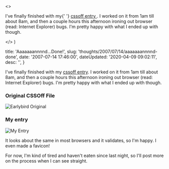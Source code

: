 

  <>
    <p>
      I've finally finished with my{' '}
      <a href="http&#58;//cssoff.com/2007/07/14/july-14-2007-earlybird/">
        cssoff entry
      </a>
      . I worked on it from 1am till about 8am, and then a couple hours this afternoon
      ironing out browser (read&#58; Internet Explorer) bugs. I'm pretty happy with
      what I ended up with though.
    </p>
  </>
)


  title: 'Aaaaaaannnnd...Done!',
  slug: 'thoughts/2007/07/14/aaaaaaannnnd-done',
  date: '2007-07-14 17:46:00',
  dateUpdated: '2020-04-09 09:02:11',
  desc: '',
}

I've finally finished with my [cssoff entry](http://cssoff.com/2007/07/14/july-14-2007-earlybird/). I worked on it from 1am till about 8am, and then a couple hours this afternoon ironing out browser (read: Internet Explorer) bugs. I'm pretty happy with what I ended up with though.

### Original CSSOff File

<p>
  <img src="/images/earlybird_original.jpg" alt="Earlybird Original" />
</p>

### My entry

<p>
  <img src="/images/earlybird_firefox.jpg" alt="My Entry" />
</p>

It looks about the same in most browsers and it validates, so I'm happy. I even made a favicon!

For now, I'm kind of tired and haven't eaten since last night, so I'll post more on the process when I can see straight.
